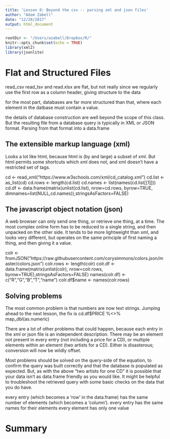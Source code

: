 ```yaml
---
title: 'Lesson 8: Beyond the csv -- parsing xml and json files'
author: "Adam Zabell"
date: "12/28/2017"
output: html_document
---
```


```r
rootDir <- "/Users/azabell/Dropbox/R/"
knitr::opts_chunk$set(echo = TRUE)
library(xml2)
library(jsonlite)
```

# Flat and Structured Files
read_csv read_tsv and read.xlsx are flat, but not really since we regularly use the first row as a column header, giving structure to the data

for the most part, databases are far more structured than that, where each element in the datbase must contain a value.

the details of database construction are well beyond the scope of this class. But the resulting file from a database query is typically in XML or JSON format. Parsing from that format into a data.frame

## The extensible markup language (xml)
Looks a lot like html, because html is (by and large) a subset of xml. But html permits some shortcuts which xml does not, and xml doesn't have a restricted set of tags. 

cd <- read_xml("https://www.w3schools.com/xml/cd_catalog.xml")
cd.list <- as_list(cd)
cd.rows <- length(cd.list)
cd.names <- list(names(cd.list[[1]]))
cd.df <- data.frame(matrix(unlist(cd.list), nrow=cd.rows, byrow=TRUE, dimnames=list(NULL,cd.names)),stringsAsFactors=FALSE)

## The javascript object notation (json)
A web browser can only send one thing, or retrieve one thing, at a time. The most complex online form has to be reduced to a single string, and then unpacked on the other side. It tends to be more lightweight than xml, and looks very different, but operates on the same principle of first naming a thing, and then giving it a value.

colr <- fromJSON("https://raw.githubusercontent.com/corysimmons/colors.json/master/colors.json")
colr.rows <- length(colr)
colr.df <- data.frame(matrix(unlist(colr), nrow=colr.rows, byrow=TRUE),stringsAsFactors=FALSE)
names(colr.df) <- c("R","G","B","T","name")
colr.df$name <- names(colr.rows)

## Solving problems
The most common problem is that numbers are now text strings. Jumping ahead to the next lesson, the fix is
cd.df$PRICE %<>% map_dbl(as.numeric)

There are a lot of other problems that could happen, because each entry in the xml or json file is an independent description. There may be an element not present in every entry (not including a price for a CD), or multiple elements within an element (two artists for a CD). Either is disasterous; conversion will now be wildly offset.

Most problems should be solved on the query-side of the equation, to confirm the query was built correctly and that the database is populated as expected. But, as with the above "two artists for one CD" it is possible that your data isn't as data.frame friendly as you would like. It might be helpful to troubleshoot the retrieved query with some basic checks on the data that you do have.

every entry (which becomes a 'row' in the data.frame) has the same number of elements (which becomes a 'column').
every entry has the same names for their elements
every element has only one value



# Summary